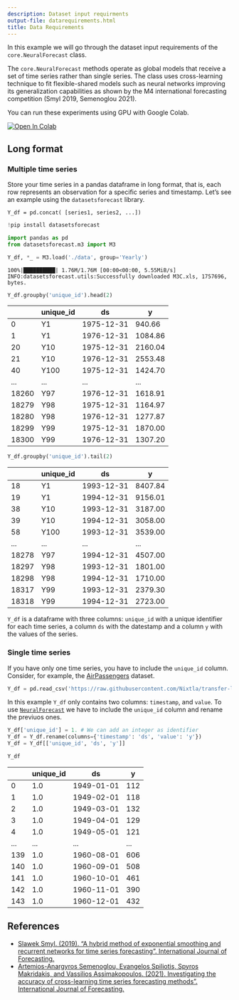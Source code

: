 ```yaml
---
description: Dataset input requirments
output-file: datarequirements.html
title: Data Requirements
---
```



In this example we will go through the dataset input requirements of the
`core.NeuralForecast` class.

The `core.NeuralForecast` methods operate as global models that receive
a set of time series rather than single series. The class uses
cross-learning technique to fit flexible-shared models such as neural
networks improving its generalization capabilities as shown by the M4
international forecasting competition (Smyl 2019, Semenoglou 2021).

You can run these experiments using GPU with Google Colab.

<a href="https://colab.research.google.com/github/Nixtla/neuralforecast/blob/main/nbs/examples/Data_Format.ipynb" target="_parent"><img src="https://colab.research.google.com/assets/colab-badge.svg" alt="Open In Colab"/></a>

## Long format

### Multiple time series

Store your time series in a pandas dataframe in long format, that is,
each row represents an observation for a specific series and timestamp.
Let’s see an example using the `datasetsforecast` library.

`Y_df = pd.concat( [series1, series2, ...])`

```python
!pip install datasetsforecast
```


```python
import pandas as pd
from datasetsforecast.m3 import M3
```


```python
Y_df, *_ = M3.load('./data', group='Yearly')
```

``` text
100%|██████████| 1.76M/1.76M [00:00<00:00, 5.55MiB/s]
INFO:datasetsforecast.utils:Successfully downloaded M3C.xls, 1757696, bytes.
```

```python
Y_df.groupby('unique_id').head(2)
```

|       | unique_id | ds         | y       |
|-------|-----------|------------|---------|
| 0     | Y1        | 1975-12-31 | 940.66  |
| 1     | Y1        | 1976-12-31 | 1084.86 |
| 20    | Y10       | 1975-12-31 | 2160.04 |
| 21    | Y10       | 1976-12-31 | 2553.48 |
| 40    | Y100      | 1975-12-31 | 1424.70 |
| ...   | ...       | ...        | ...     |
| 18260 | Y97       | 1976-12-31 | 1618.91 |
| 18279 | Y98       | 1975-12-31 | 1164.97 |
| 18280 | Y98       | 1976-12-31 | 1277.87 |
| 18299 | Y99       | 1975-12-31 | 1870.00 |
| 18300 | Y99       | 1976-12-31 | 1307.20 |

```python
Y_df.groupby('unique_id').tail(2)
```

|       | unique_id | ds         | y       |
|-------|-----------|------------|---------|
| 18    | Y1        | 1993-12-31 | 8407.84 |
| 19    | Y1        | 1994-12-31 | 9156.01 |
| 38    | Y10       | 1993-12-31 | 3187.00 |
| 39    | Y10       | 1994-12-31 | 3058.00 |
| 58    | Y100      | 1993-12-31 | 3539.00 |
| ...   | ...       | ...        | ...     |
| 18278 | Y97       | 1994-12-31 | 4507.00 |
| 18297 | Y98       | 1993-12-31 | 1801.00 |
| 18298 | Y98       | 1994-12-31 | 1710.00 |
| 18317 | Y99       | 1993-12-31 | 2379.30 |
| 18318 | Y99       | 1994-12-31 | 2723.00 |

`Y_df` is a dataframe with three columns: `unique_id` with a unique
identifier for each time series, a column `ds` with the datestamp and a
column `y` with the values of the series.

### Single time series

If you have only one time series, you have to include the `unique_id`
column. Consider, for example, the
[AirPassengers](https://github.com/Nixtla/transfer-learning-time-series/blob/main/datasets/air_passengers.csv)
dataset.

```python
Y_df = pd.read_csv('https://raw.githubusercontent.com/Nixtla/transfer-learning-time-series/main/datasets/air_passengers.csv')
```

In this example `Y_df` only contains two columns: `timestamp`, and
`value`. To use
[`NeuralForecast`](https://nixtlaverse.nixtla.io/neuralforecast/core.html#neuralforecast)
we have to include the `unique_id` column and rename the previuos ones.

```python
Y_df['unique_id'] = 1. # We can add an integer as identifier
Y_df = Y_df.rename(columns={'timestamp': 'ds', 'value': 'y'})
Y_df = Y_df[['unique_id', 'ds', 'y']]
```


```python
Y_df
```

|     | unique_id | ds         | y   |
|-----|-----------|------------|-----|
| 0   | 1.0       | 1949-01-01 | 112 |
| 1   | 1.0       | 1949-02-01 | 118 |
| 2   | 1.0       | 1949-03-01 | 132 |
| 3   | 1.0       | 1949-04-01 | 129 |
| 4   | 1.0       | 1949-05-01 | 121 |
| ... | ...       | ...        | ... |
| 139 | 1.0       | 1960-08-01 | 606 |
| 140 | 1.0       | 1960-09-01 | 508 |
| 141 | 1.0       | 1960-10-01 | 461 |
| 142 | 1.0       | 1960-11-01 | 390 |
| 143 | 1.0       | 1960-12-01 | 432 |

## References

-   [Slawek Smyl. (2019). “A hybrid method of exponential smoothing and
    recurrent networks for time series forecasting”. International
    Journal of
    Forecasting.](https://www.sciencedirect.com/science/article/pii/S0169207019301153)
-   [Artemios-Anargyros Semenoglou, Evangelos Spiliotis, Spyros
    Makridakis, and Vassilios Assimakopoulos. (2021). Investigating the
    accuracy of cross-learning time series forecasting methods”.
    International Journal of
    Forecasting.](https://www.sciencedirect.com/science/article/pii/S0169207020301850)

